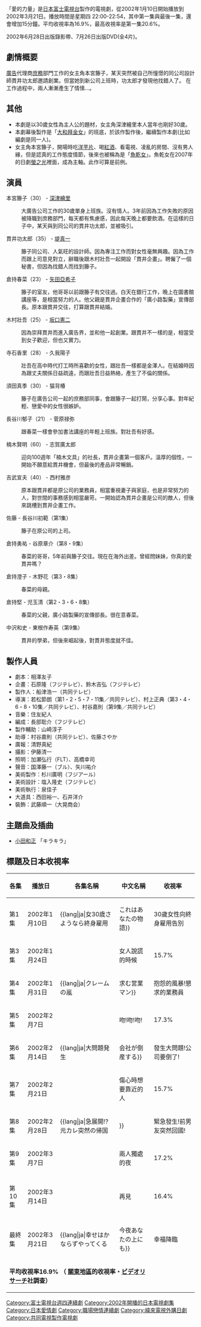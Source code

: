 {{noteTA
|G1=JP Show}}
{{Infobox television
| show_name          = 愛的力量<br /><small>{{lang|ja|恋ノチカラ}}</small>
| image              = 
| caption            = 
| format             = 連續劇
| camera             = 
| picture_format     = 
| runtime            = 
| creator            = 相澤友子
| director           =  若松節朗、村上正典、村谷嘉則
| developer          = 石原隆
| executive_producer = 
| starring           = [[深津繪里|深津繪里]]、[[堤真一|堤真一]]、[[矢田亞希子|矢田亞希子]]<br />[[坂口憲二|坂口憲二]]等。
| narrated           = 
| country            = [[日本|日本]]
| network            = [[富士電視台|富士電視台]]
| first_aired        = 2002年1月10日
| last_aired         = 2002年3月21日
| num_episodes       = 11
| website            = http://wwwz.fujitv.co.jp/b_hp/power/
| imdb_id            = 
| tv_com_id          = 
}}

「愛的力量」是[[日本|日本]][[富士電視台|富士電視台]]製作的電視劇，從2002年1月10日開始播放到2002年3月21日。播放時間是星期四 22:00-22:54，其中第一集與最後一集，還會增加15分鐘。平均收視率為16.9%，最高收視率是第一集20.6%。

2002年6月28日出版錄影帶、7月26日出版DVD(全4片)。

== 劇情概要 ==
[[廣告|廣告]]代理商[[庶務|庶務]]部門工作的女主角本宮籐子，某天突然被自己所憧憬的同公司設計師貫井功太郎邀請創業。但當她到新公司上班時，功太郎才發現他找錯人了。
在工作過程中，兩人漸漸產生了情愫…。

== 其他 ==
* 本劇是以30歲女性為主人公的題材，女主角深津繪里本人當年也剛好30歲。
* 本劇幕後製作是「[[大和拜金女|大和拜金女]]」的班底，於該作製作後，繼續製作本劇(比如編劇是同一人)。
* 女主角本宮籐子，開場時吃[[洋芋片|洋芋片]]、喝[[紅酒|紅酒]]、看電視、凌亂的房間、沒有男人緣，但是認真的工作態度情節，後來也被稱為是「[[魚乾女|魚乾女]]」。魚乾女在2007年的日劇[[螢之光|螢之光]]裡面，成為主軸。此作可算是前例。

== 演員 ==
本宮籐子（30） - [[深津繪里|深津繪里]] 
:大廣告公司工作的30歲單身上班族。沒有情人。3年前因為工作失敗的原因被降職到庶務部門，每天都有焦慮感，因此每天晚上都要飲酒。在這樣的日子中，某天與到同公司的貫井功太郎，並被吸引。

貫井功太郎（35） - [[堤真一|堤真一]] 
:籐子同公司、人氣旺的設計師。因為專注工作而對女性毫無興趣。因為工作而跟上司意見對立，辭職後跟木村壯吾一起開設「貫井企畫」。聘僱了一個秘書，但因為找錯人而找到籐子。

倉持春菜（23） - [[矢田亞希子|矢田亞希子]] 
:籐子的室友，他哥哥以前跟籐子有交往過。白天在銀行工作，晚上在圖書館講座等，是相當努力的人。他父親是貫井企畫合作的「廣小路製藥」宣傳部長。原本跟貫井交往，打算跟貫井結婚。

木村壯吾（25） - [[坂口憲二|坂口憲二]]
:因為崇拜貫井而進入廣告界，並和他一起創業。跟貫井不一樣的是，相當受到女子歡迎，但也又實力。

寺石香里（28） - 久我陽子 
:壯吾在高中時代打工時所喜歡的女性，跟壯吾一樣都是金澤人。在結婚時因為跟丈夫關係日益疏遠，而跟壯吾日益熱絡，產生了不倫的關係。

須田真季（30） - 猫背椿 
:籐子在廣告公司一起的庶務部同事，會跟籐子一起打鬧，分享心事。對年紀輕、戀愛中的女性很嫉妒。

長谷川郁子（21） - 菅原禄弥 
:跟春菜一樣會參加書法講座的年輕上班族。對壯吾有好感。

楠木賢明（60） - 志賀廣太郎 
: 迎向100週年「楠木文具」的社長，貫井企畫第一個客戶。溫厚的個性，一開始不願意給貫井機會，但最後的產品非常暢銷。

吉武宣夫（40） - 西村雅彦 
:原本跟貫井都是原公司的業務員，相當重視妻子與家庭，也是非常努力的人，對世間的事務感到相當嚴苛。一開始認為貫井企畫是公司的敵人，但後來跳槽到貫井企畫工作。

佐藤 - 長谷川初範（第1集）
:籐子在原公司的上司。

倉持勇祐 - 谷原章介（第8・9集） 
:春菜的哥哥，5年前與籐子交往。現在在海外出差。曾經問妹妹，你真的愛貫井嗎？

倉持澄子 - 木野花（第3・8集） 
:春菜的母親。

倉持堅 - 児玉清（第2・3・6・8集） 
:春菜的父親，廣小路製藥的宣傳部長。很在意春菜。

中沢和史 - 東根作寿英（第9集） 
:貫井的學弟，但後來崛起後，對貫井態度就不佳。

== 製作人員 ==
* 劇本：相澤友子 
* 企畫：石原隆（フジテレビ）、鈴木吉弘（フジテレビ） 
* 製作人：船津浩一（共同テレビ） 
* 導演：若松節朗（第1・2・5・7・11集／共同テレビ）、村上正典（第3・4・6・8・10集／共同テレビ）、村谷嘉則（第9集／共同テレビ） 
* 音樂：住友紀人 
* 編成：長部聡介（フジテレビ） 
* 製作輔助：山崎淳子 
* 助導：村谷嘉則（共同テレビ）、佐藤さやか 
* 廣報：清野真紀 
* 攝影：伊藤清一 
* 照明：加瀬弘行（FLT）、高橋幸司 
* 聲音：国澤藤一（ブル）、矢川祐介 
* 美術製作：杉川廣明（フジアール） 
* 美術設計：塩入隆史（フジテレビ） 
* 美術執行：泉佳子 
* 大道具：西田裕一、石井洋介 
* 裝飾：武藤順一（大晃商会） 

== 主題曲及插曲 ==
* [[小田和正|小田和正]] 「キラキラ」

== 標題及日本收視率 ==
{| class="wikitable" style="text-align:center"
!各集!!播放日!!各集名稱!!中文名稱!!收視率
|-
|第1集||2002年1月10日||{{lang|ja|女30歳さようなら終身雇用!!これはあなたの物語}}||30歲女性向終身雇用告別!!這是妳的故事||<font color=red>20.6%
|-a
|第2集||2002年1月17日||{{lang|ja|30歳OL そして恋が始まる!!}}||30歲女上班族的戀愛開始了!!||17.7%
|-
|第3集||2002年1月24日||{{lang|ja|女が嘘をつくとき}}||女人說謊的時候||15.7%
|-
|第4集||2002年1月31日||{{lang|ja|クレームの嵐!!求む営業マン}}||抱怨的風暴!懇求的業務員||16.3%
|-
|第5集||2002年2月{{0}}7日||{{lang|ja|キス!キス!キス}}||吻!吻!吻!||17.3%
|-
|第6集||2002年2月14日||{{lang|ja|大問題発生!!会社が倒産する}}||發生大問題!公司要倒了!||16.2%
|-
|第7集||2002年2月21日||{{lang|ja|悲しいとき近くにいてほしい人}}||傷心時想要靠近的人||15.7%
|-
|第8集||2002年2月28日||{{lang|ja|急展開!?元カレ突然の帰国!!}}||緊急發生!前男友突然回國!||<font color=blue>15.1%
|-
|第9集||2002年3月{{0}}7日||{{lang|ja|二人きりの夜}}||兩人獨處的夜||17.2%
|-
|-
|第10集||2002年3月14日||{{lang|ja|さようなら}}||再見||16.4%
|-
|-
|最終集||2002年3月21日||{{lang|ja|幸せはかならずやってくる!!今夜あなたの上にも}}||幸福降臨!!今晚跟你在一起||16.3%
|-
|colspan="4"|'''平均收視率16.9% （ [[關東地區|關東地區]]的收視率・[[ビデオリサーチ|ビデオリサーチ]]社調查）'''
|}
{{富士電視台木曜劇場}}
{{DEFAULTSORT:Koi no chikara}}
[[Category:富士電視台週四連續劇|Category:富士電視台週四連續劇]]
[[Category:2002年開播的日本電視劇集|Category:2002年開播的日本電視劇集]]
[[Category:日本愛情劇|Category:日本愛情劇]]
[[Category:職場戀情連續劇|Category:職場戀情連續劇]]
[[Category:緯來電視外購日劇|Category:緯來電視外購日劇]]
[[Category:共同電視製作電視劇|Category:共同電視製作電視劇]]
